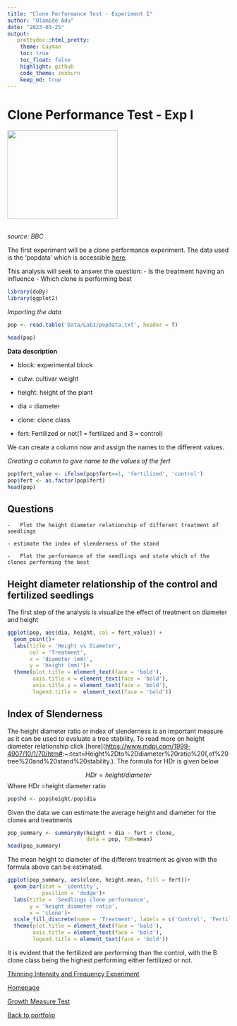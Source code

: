 ```yaml
---
title: "Clone Performance Test - Experiment I"
author: "Olamide Adu"
date: "2023-03-25"
output:
   prettydoc::html_pretty:
    theme: Cayman
    toc: true
    toc_float: false
    highlight: github
    code_theme: zenburn
    keep_md: true
---
```


# Clone Performance Test - Exp I

<img src= "https://ichef.bbci.co.uk/news/304/mcs/media/images/48772000/jpg/_48772031_aspen.jpg" height = '200' width = '250'>

<br> *source: BBC* <br>

The first experiment will be a clone performance experiment. The data used is the 'popdata' which is accessible [here](https://raw.githubusercontent.com/xrander/SLU-Plantation-Experimentation/master/Data/popdata.txt).

This analysis will seek to answer the question: - Is the treatment having an influence - Which clone is performing best

```r
library(doBy)
library(ggplot2)
```

*Importing the data*

```r
pop <- read.table('Data/Lab1/popdata.txt', header = T)

head(pop)
```

**Data description**

-   block: experimental block

-   cutw: cultivar weight

-   height: height of the plant

-   dia = diameter

-   clone: clone class

-   fert: Fertilized or not(1 = fertilized and 3 = control)

We can create a column now and assign the names to the different values.

*Creating a column to give name to the values of the fert*

```r
pop$fert_value <- ifelse(pop$fert==1, 'fertilized', 'control')
pop$fert <- as.factor(pop$fert)
head(pop)
```

## Questions

```         
-   Plot the height diameter relationship of different treatment of seedlings

- estimate the index of slenderness of the stand

-   Plot the performance of the seedlings and state which of the clones performing the best
```

## Height diameter relationship of the control and fertilized seedlings

The first step of the analysis is visualize the effect of treatment on diameter and height

```r
ggplot(pop, aes(dia, height, col = fert_value)) +
  geom_point()+ 
  labs(title = 'Height vs Diameter',
       col = 'Treatment',
       x = 'diameter (mm)',
       y = 'height (mm)')+
  theme(plot.title = element_text(face = 'bold'),
        axis.title.x = element_text(face = 'bold'),
        axis.title.y = element_text(face = 'bold'),
        legend.title =  element_text(face = 'bold'))
```

## Index of Slenderness

The height diameter ratio or index of slenderness is an important measure as it can be used to evaluate a tree stability. To read more on height diameter relationship click [here](<https://www.mdpi.com/1999-4907/10/1/70/htm#>:\~:text=Height%2Dto%2Ddiameter%20ratio%20(,of%20tree%20and%20stand%20stability.). The formula for HDr is given below

$$HDr = height/diameter$$
Where HDr =height diameter ratio

``` r
pop$hd <- pop$height/pop$dia
```

Given the data we can estimate the average height and diameter for the clones and treatments

``` r
pop_summary <- summaryBy(height + dia ~ fert + clone,
                         data = pop, FUN=mean)
head(pop_summary)
```


The mean height to diameter of the different treatment as given with the formula above can be estimated.

````r
ggplot(pop_summary, aes(clone, height.mean, fill = fert))+
  geom_bar(stat = 'identity',
           position = 'dodge')+
  labs(title = 'Seedlings clone performance',
       y = 'height diameter ratio',
       x = 'clone')+
  scale_fill_discrete(name = 'Treatment', labels = c('Control', 'Fertilized'))+
  theme(plot.title = element_text(face = 'bold'),
        axis.title = element_text(face = 'bold'),
        legend.title = element_text(face = 'bold'))
````
It is evident that the fertilized are performing than the control, with the B clone class being the highest performing either fertilized or not.

[Thinning Intensity and Frequency Experiment](pct.html) <br>

[Homepage](index.html) <br>

[Growth Measure Test](growth_experiment.html) <br>

[Back to portfolio](https://olamideadu.com)
